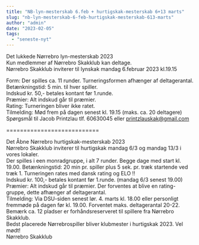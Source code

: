 ```yaml
---
title: "NB-lyn-mesterskab 6.feb + hurtigskak-mesterskab 6+13 marts"
slug: "nb-lyn-mesterskab-6-feb-hurtigskak-mesterskab-613-marts"
author: "admin"
date: "2023-02-05"
tags: 
  - "seneste-nyt"
---
```


Det lukkede Nørrebro lyn-mesterskab 2023  
Kun medlemmer af Nørrebro Skakklub kan deltage.  
Nørrebro Skakklub inviterer til lynskak mandag 6.februar 2023 kl.19.15

Form: Der spilles ca. 11 runder. Turneringsformen afhænger af deltagerantal.  
Betænkningstid: 5 min. til hver spiller.  
Indskud kr. 50,- betales kontant før 1.runde.  
Præmier: Alt indskud går til præmier.  
Rating: Turneringen bliver ikke ratet.  
Tilmelding: Mød frem på dagen senest kl. 19.15 (maks. ca. 20 deltagere)  
Spørgsmål til Jacob Printzlau tlf. 60630045 eller printzlauskak@gmail.com

\===========================

Det Åbne Nørrebro hurtigskak-mesterskab 2023  
Nørrebro Skakklub inviterer til hurtigskak mandag 6/3 og mandag 13/3 i vores lokaler.  
Der spilles i een monradgruppe, i alt 7 runder. Begge dage med start kl. 19.00. Betænkningstid: 20 min pr. spiller plus 5 sek. pr. træk startende ved træk 1. Turneringen rates med dansk rating og ELO !!  
Indskud kr. 100,- betales kontant før 1.runde. (mandag 6/3 senest 19.00)  
Præmier: Alt indskud går til præmier. Der forventes at blive en rating-gruppe, dette afhænger af deltagerantal.  
Tilmelding: Via DSU-siden senest lør. 4. marts kl. 18.00 eller personligt fremmøde på dagen før kl. 19.00. 
Forventet maks. deltagerantal 20-22. Bemærk ca. 12 pladser er forhåndsreserveret til spillere fra Nørrebro Skakklub.  
Bedst placerede Nørrebrospiller bliver klubmester i hurtigskak 2023. 
Vel mødt!  
Nørrebro Skakklub
